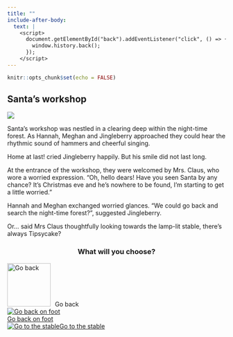 ```yaml
---
title: ""
include-after-body:
  text: |
    <script>
      document.getElementById("back").addEventListener("click", () => {
        window.history.back();
      });
    </script>
---
```


```r
knitr::opts_chunk$set(echo = FALSE)
```

:::::: {.scenario .column-screen}

:::: {.column-body .scenario-text}

## Santa's workshop

::::

::: {.column-body .scenario-image}

![](images/mrs-claus.png)

:::

:::: {.column-body .scenario-text}

Santa's workshop was nestled in a clearing deep within the night-time forest. As Hannah, Meghan and Jingleberry approached they could hear the rhythmic sound of hammers and cheerful singing. 

Home at last! cried Jingleberry happily. But his smile did not last long.

At the entrance of the workshop, they were welcomed by Mrs. Claus, who wore a worried expression. "Oh, hello dears! Have you seen Santa by any chance? It's Christmas eve and he's nowhere to be found, I'm starting to get a little worried."

Hannah and Meghan exchanged worried glances. "We could go back and search the night-time forest?", suggested Jingleberry. 

Or... said Mrs Claus thoughtfully looking towards the lamp-lit stable, there's always Tipsycake?

::::

:::: {.column-body .scenario-image}
::: {style="text-align: center;"}
### What will you choose?
:::

  ```{=html}
<div class="container">

  <div id="back">
  <img src="images/back.png" alt="Go back" style="width: 100px; height: 100px; margin-right: 10px;">Go back
  </div>
  
  <div class="options">
  <div class="option">
  <a href="sleigh-on-foot.html"><img src="images/night-time-forest.png" alt="Go back on foot"><div>Go back on foot</div></a>
  </div>

  <div class="option">
  <a href="tipsycake.html"><img src="images/stable.png" alt="Go to the stable"<div>Go to the stable</div></a>
  </div>
  
  </div>
  ```

::::




::::::
